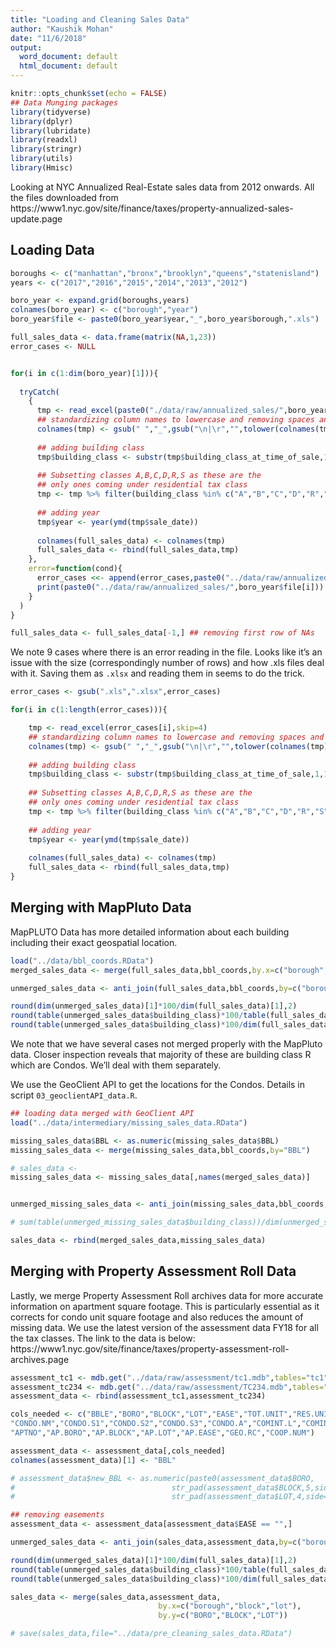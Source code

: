 ```yaml
---
title: "Loading and Cleaning Sales Data"
author: "Kaushik Mohan"
date: "11/6/2018"
output:
  word_document: default
  html_document: default
---
```


```r
knitr::opts_chunk$set(echo = FALSE)
## Data Munging packages
library(tidyverse)
library(dplyr)
library(lubridate)
library(readxl)
library(stringr)
library(utils)
library(Hmisc)
```

Looking at NYC Annualized Real-Estate sales data from 2012 onwards. All the files downloaded from https://www1.nyc.gov/site/finance/taxes/property-annualized-sales-update.page

## Loading Data

```r
boroughs <- c("manhattan","bronx","brooklyn","queens","statenisland")
years <- c("2017","2016","2015","2014","2013","2012")

boro_year <- expand.grid(boroughs,years)
colnames(boro_year) <- c("borough","year")
boro_year$file <- paste0(boro_year$year,"_",boro_year$borough,".xls")
```

```r
full_sales_data <- data.frame(matrix(NA,1,23))
error_cases <- NULL


for(i in c(1:dim(boro_year)[1])){
  
  tryCatch(
    {
      tmp <- read_excel(paste0("./data/raw/annualized_sales/",boro_year$file[i]),skip=4)
      ## standardizing column names to lowercase and removing spaces and escape characters
      colnames(tmp) <- gsub(" ","_",gsub("\n|\r","",tolower(colnames(tmp)))) 
      
      ## adding building class
      tmp$building_class <- substr(tmp$building_class_at_time_of_sale,1,1)
      
      ## Subsetting classes A,B,C,D,R,S as these are the 
      ## only ones coming under residential tax class
      tmp <- tmp %>% filter(building_class %in% c("A","B","C","D","R","S"))
      
      ## adding year
      tmp$year <- year(ymd(tmp$sale_date))
      
      colnames(full_sales_data) <- colnames(tmp)
      full_sales_data <- rbind(full_sales_data,tmp)
    }, 
    error=function(cond){
      error_cases <<- append(error_cases,paste0("../data/raw/annualized_sales/",boro_year$file[i]))
      print(paste0("../data/raw/annualized_sales/",boro_year$file[i]))
    }
  )
}

full_sales_data <- full_sales_data[-1,] ## removing first row of NAs

```

We note 9 cases where there is an error reading in the file. Looks like it's an issue with the size (correspondingly number of rows) and how .xls files deal with it. Saving them as `.xlsx` and reading them in seems to do the trick. 

```r
error_cases <- gsub(".xls",".xlsx",error_cases)

for(i in c(1:length(error_cases))){

    tmp <- read_excel(error_cases[i],skip=4)
    ## standardizing column names to lowercase and removing spaces and escape characters
    colnames(tmp) <- gsub(" ","_",gsub("\n|\r","",tolower(colnames(tmp)))) 
    
    ## adding building class
    tmp$building_class <- substr(tmp$building_class_at_time_of_sale,1,1)
    
    ## Subsetting classes A,B,C,D,R,S as these are the 
    ## only ones coming under residential tax class
    tmp <- tmp %>% filter(building_class %in% c("A","B","C","D","R","S"))
    
    ## adding year
    tmp$year <- year(ymd(tmp$sale_date))
    
    colnames(full_sales_data) <- colnames(tmp)
    full_sales_data <- rbind(full_sales_data,tmp)
}


```


## Merging with MapPluto Data

MapPLUTO Data has more detailed information about each building including their exact geospatial location. 

```r
load("../data/bbl_coords.RData")
merged_sales_data <- merge(full_sales_data,bbl_coords,by.x=c("borough","block","lot"),by.y=c("boro","Block","Lot"))

unmerged_sales_data <- anti_join(full_sales_data,bbl_coords,by=c("borough"="boro","block"="Block","lot"="Lot"))

round(dim(unmerged_sales_data)[1]*100/dim(full_sales_data)[1],2)
round(table(unmerged_sales_data$building_class)*100/table(full_sales_data$building_class),2)
round(table(unmerged_sales_data$building_class)*100/dim(full_sales_data)[1],2)
```

We note that we have several cases not merged properly with the MapPluto data. Closer inspection reveals that majority of these are building class R which are Condos. We'll deal with them separately. 

We use the GeoClient API to get the locations for the Condos. Details in script `03_geoclientAPI_data.R`. 

```r
## loading data merged with GeoClient API
load("../data/intermediary/missing_sales_data.RData")
```



```r

missing_sales_data$BBL <- as.numeric(missing_sales_data$BBL)
missing_sales_data <- merge(missing_sales_data,bbl_coords,by="BBL") 

# sales_data <- 
missing_sales_data <- missing_sales_data[,names(merged_sales_data)]


unmerged_missing_sales_data <- anti_join(missing_sales_data,bbl_coords,by="BBL") 

# sum(table(unmerged_missing_sales_data$building_class))/dim(unmerged_sales_data)[1]
```


```r
sales_data <- rbind(merged_sales_data,missing_sales_data)
```


## Merging with Property Assessment Roll Data

Lastly, we merge Property Assessment Roll archives data for more accurate information on apartment square footage. This is particularly essential as it corrects for condo unit square footage and also reduces the amount of missing data. We use the latest version of the assessment data FY18 for all the tax classes. The link to the data is below:
https://www1.nyc.gov/site/finance/taxes/property-assessment-roll-archives.page 

```r
assessment_tc1 <- mdb.get("../data/raw/assessment/tc1.mdb",tables="tc1")
assessment_tc234 <- mdb.get("../data/raw/assessment/TC234.mdb",tables="tc234")
assessment_data <- rbind(assessment_tc1,assessment_tc234)

cols_needed <- c("BBLE","BORO","BLOCK","LOT","EASE","TOT.UNIT","RES.UNIT","LND.AREA","GR.SQFT",
"CONDO.NM","CONDO.S1","CONDO.S2","CONDO.S3","CONDO.A","COMINT.L","COMINT.B",
"APTNO","AP.BORO","AP.BLOCK","AP.LOT","AP.EASE","GEO.RC","COOP.NUM")

assessment_data <- assessment_data[,cols_needed]
colnames(assessment_data)[1] <- "BBL"

# assessment_data$new_BBL <- as.numeric(paste0(assessment_data$BORO,
#                                   str_pad(assessment_data$BLOCK,5,side="left",pad="0"),
#                                   str_pad(assessment_data$LOT,4,side="left",pad="0")))

## removing easements
assessment_data <- assessment_data[assessment_data$EASE == "",]

```


```r
  
unmerged_sales_data <- anti_join(sales_data,assessment_data,by=c("borough"="BORO","block"="BLOCK","lot"="LOT"))

round(dim(unmerged_sales_data)[1]*100/dim(full_sales_data)[1],2)
round(table(unmerged_sales_data$building_class)*100/table(full_sales_data$building_class),2)
round(table(unmerged_sales_data$building_class)*100/dim(full_sales_data)[1],2)

sales_data <- merge(sales_data,assessment_data,
                                 by.x=c("borough","block","lot"),
                                 by.y=c("BORO","BLOCK","LOT"))

```


```r
# save(sales_data,file="../data/pre_cleaning_sales_data.RData")
```

